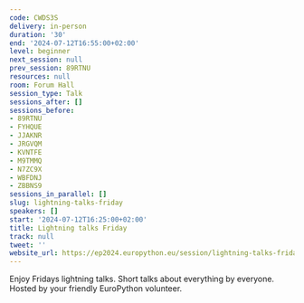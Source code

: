 ```yaml
---
code: CWDS3S
delivery: in-person
duration: '30'
end: '2024-07-12T16:55:00+02:00'
level: beginner
next_session: null
prev_session: 89RTNU
resources: null
room: Forum Hall
session_type: Talk
sessions_after: []
sessions_before:
- 89RTNU
- FYHQUE
- JJAKNR
- JRGVQM
- KVNTFE
- M9TMMQ
- N7ZC9X
- WBFDNJ
- ZBBNS9
sessions_in_parallel: []
slug: lightning-talks-friday
speakers: []
start: '2024-07-12T16:25:00+02:00'
title: Lightning talks Friday
track: null
tweet: ''
website_url: https://ep2024.europython.eu/session/lightning-talks-friday
---
```


Enjoy Fridays lightning talks. Short talks about everything by everyone. Hosted by your friendly EuroPython volunteer.
